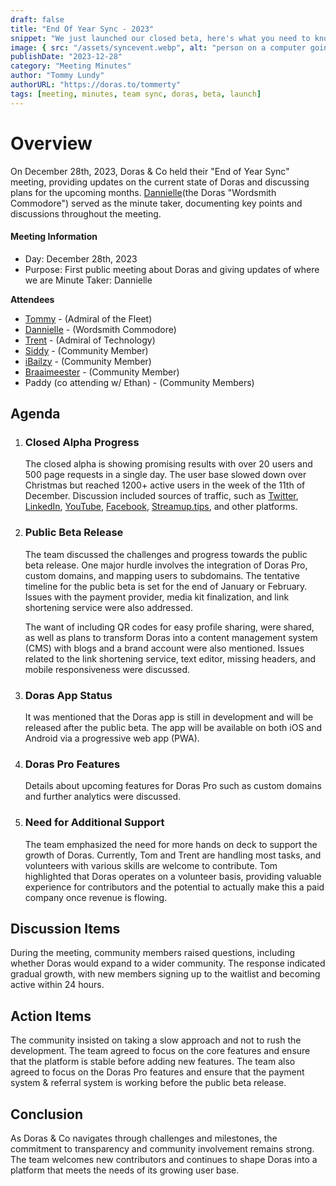 ```yaml
---
draft: false
title: "End Of Year Sync - 2023"
snippet: "We just launched our closed beta, here's what you need to know!"
image: { src: "/assets/syncevent.webp", alt: "person on a computer going to a website looking really happy generated by DALLE 2" }
publishDate: "2023-12-28"
category: "Meeting Minutes"
author: "Tommy Lundy"
authorURL: "https://doras.to/tommerty"
tags: [meeting, minutes, team sync, doras, beta, launch]
---
```


# Overview

On December 28th, 2023, Doras & Co held their "End of Year Sync" meeting, providing updates on the current state of Doras and discussing plans for the upcoming months. [Dannielle](https://doras.to/lady-d-22)(the Doras "Wordsmith Commodore") served as the minute taker, documenting key points and discussions throughout the meeting.

<div className="flex-col bg-surface-500 p-3 rounded-xl text-white prose-headings:text-white">
    <h4 className="!mt-0 font-bold text-xl">Meeting Information</h4>
    <ul>
        <li>Day: December 28th, 2023 </li>
        <li>Purpose: First public meeting about Doras and giving updates of where we are Minute Taker: Dannielle</li>
    </ul>
</div>

**Attendees**

-   [Tommy](https://doras.to/tommerty) - (Admiral of the Fleet)
-   [Dannielle](https://doras.to/lady-d-22) - (Wordsmith Commodore)
-   [Trent](https://doras.to/trent) - (Admiral of Technology)
-   [Siddy](https://doras.to/siddy) - (Community Member)
-   [iBailzy](https://doras.to/ibailzy) - (Community Member)
-   [Braaimeester](https://doras.to/braaimeesterza) - (Community Member)
-   Paddy (co attending w/ Ethan) - (Community Members)

## Agenda

1. ### Closed Alpha Progress

    The closed alpha is showing promising results with over 20 users and 500 page requests in a single day. The user base slowed down over Christmas but reached 1200+ active users in the week of the 11th of December. Discussion included sources of traffic, such as [Twitter](https://twitter.com), [LinkedIn](https://linkedin.com), [YouTube](https://youtube.com), [Facebook](https://facebook.com), [Streamup.tips](https://Streamup.tips), and other platforms.

2. ### Public Beta Release

    The team discussed the challenges and progress towards the public beta release. One major hurdle involves the integration of Doras Pro, custom domains, and mapping users to subdomains. The tentative timeline for the public beta is set for the end of January or February. Issues with the payment provider, media kit finalization, and link shortening service were also addressed.

    The want of including QR codes for easy profile sharing, were shared, as well as plans to transform Doras into a content management system (CMS) with blogs and a brand account were also mentioned. Issues related to the link shortening service, text editor, missing headers, and mobile responsiveness were discussed.

3. ### Doras App Status

    It was mentioned that the Doras app is still in development and will be released after the public beta. The app will be available on both iOS and Android via a progressive web app (PWA).

4. ### Doras Pro Features

    Details about upcoming features for Doras Pro such as custom domains and further analytics were discussed.

5. ### Need for Additional Support
    The team emphasized the need for more hands on deck to support the growth of Doras. Currently, Tom and Trent are handling most tasks, and volunteers with various skills are welcome to contribute. Tom highlighted that Doras operates on a volunteer basis, providing valuable experience for contributors and the potential to actually make this a paid company once revenue is flowing.

## Discussion Items

During the meeting, community members raised questions, including whether Doras would expand to a wider community. The response indicated gradual growth, with new members signing up to the waitlist and becoming active within 24 hours.

## Action Items

The community insisted on taking a slow approach and not to rush the development. The team agreed to focus on the core features and ensure that the platform is stable before adding new features. The team also agreed to focus on the Doras Pro features and ensure that the payment system & referral system is working before the public beta release.

## Conclusion

As Doras & Co navigates through challenges and milestones, the commitment to transparency and community involvement remains strong. The team welcomes new contributors and continues to shape Doras into a platform that meets the needs of its growing user base.
